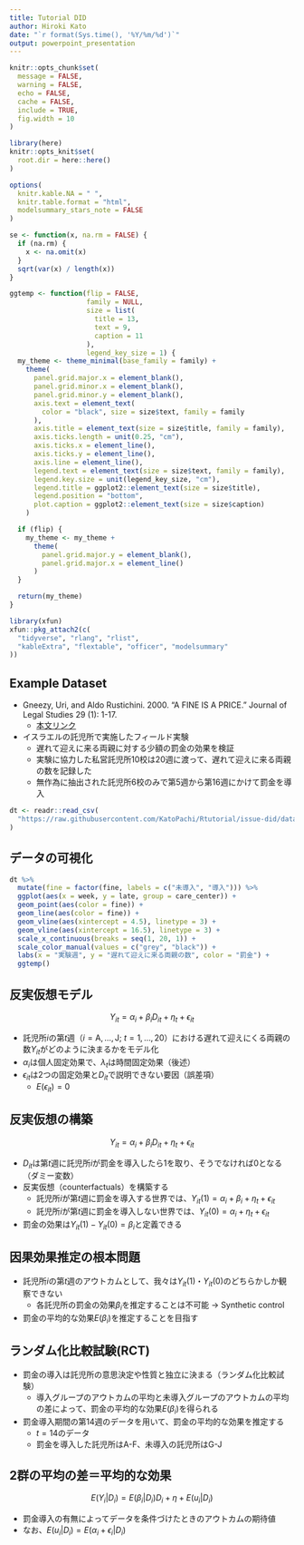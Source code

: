 ```yaml
---
title: Tutorial DID
author: Hiroki Kato
date: "`r format(Sys.time(), '%Y/%m/%d')`"
output: powerpoint_presentation
---
```


```r
knitr::opts_chunk$set(
  message = FALSE,
  warning = FALSE,
  echo = FALSE,
  cache = FALSE,
  include = TRUE,
  fig.width = 10
)

library(here)
knitr::opts_knit$set(
  root.dir = here::here()
)

options(
  knitr.kable.NA = " ",
  knitr.table.format = "html",
  modelsummary_stars_note = FALSE
)
```

```r
se <- function(x, na.rm = FALSE) {
  if (na.rm) {
    x <- na.omit(x)
  }
  sqrt(var(x) / length(x))
}

ggtemp <- function(flip = FALSE,
                   family = NULL,
                   size = list(
                     title = 13,
                     text = 9,
                     caption = 11
                   ),
                   legend_key_size = 1) {
  my_theme <- theme_minimal(base_family = family) +
    theme(
      panel.grid.major.x = element_blank(),
      panel.grid.minor.x = element_blank(),
      panel.grid.minor.y = element_blank(),
      axis.text = element_text(
        color = "black", size = size$text, family = family
      ),
      axis.title = element_text(size = size$title, family = family),
      axis.ticks.length = unit(0.25, "cm"),
      axis.ticks.x = element_line(),
      axis.ticks.y = element_line(),
      axis.line = element_line(),
      legend.text = element_text(size = size$text, family = family),
      legend.key.size = unit(legend_key_size, "cm"),
      legend.title = ggplot2::element_text(size = size$title),
      legend.position = "bottom",
      plot.caption = ggplot2::element_text(size = size$caption)
    )

  if (flip) {
    my_theme <- my_theme +
      theme(
        panel.grid.major.y = element_blank(),
        panel.grid.major.x = element_line()
      )
  }

  return(my_theme)
}
```

```r
library(xfun)
xfun::pkg_attach2(c(
  "tidyverse", "rlang", "rlist",
  "kableExtra", "flextable", "officer", "modelsummary"
))
```

## Example Dataset

- Gneezy, Uri, and Aldo Rustichini. 2000. “A FINE IS A PRICE.” Journal of Legal Studies 29 (1): 1-17.
  - [本文リンク](https://drive.google.com/file/d/1ywOEdZCKRP89_CSUWmg9vC2H9q3iiehx/view?usp=sharing)
- イスラエルの託児所で実施したフィールド実験
  - 遅れて迎えに来る両親に対する少額の罰金の効果を検証
  - 実験に協力した私営託児所10校は20週に渡って、遅れて迎えに来る両親の数を記録した
  - 無作為に抽出された託児所6校のみで第5週から第16週にかけて罰金を導入

```r
dt <- readr::read_csv(
  "https://raw.githubusercontent.com/KatoPachi/Rtutorial/issue-did/data/daycare_fine_shape.csv"
)
```

## データの可視化

```r
dt %>%
  mutate(fine = factor(fine, labels = c("未導入", "導入"))) %>%
  ggplot(aes(x = week, y = late, group = care_center)) +
  geom_point(aes(color = fine)) +
  geom_line(aes(color = fine)) +
  geom_vline(aes(xintercept = 4.5), linetype = 3) +
  geom_vline(aes(xintercept = 16.5), linetype = 3) +
  scale_x_continuous(breaks = seq(1, 20, 1)) +
  scale_color_manual(values = c("grey", "black")) +
  labs(x = "実験週", y = "遅れて迎えに来る両親の数", color = "罰金") +
  ggtemp()
```


## 反実仮想モデル

$$ Y_{it} = \alpha_i + \beta_i D_{it} + \eta_t + \epsilon_{it} $$

- 託児所$i$の第$t$週（$i = \text{A}, \ldots, \text{J}$; $t = 1, \ldots, 20$）における遅れて迎えにくる両親の数$Y_{it}$がどのように決まるかをモデル化
- $\alpha_i$は個人固定効果で、$\lambda_t$は時間固定効果（後述）
- $\epsilon_{it}$は2つの固定効果と$D_{it}$で説明できない要因（誤差項）
  - $E(\epsilon_{it}) = 0$

## 反実仮想の構築

$$ Y_{it} = \alpha_i + \beta_i D_{it} + \eta_t + \epsilon_{it} $$

- $D_{it}$は第$t$週に託児所$i$が罰金を導入したら1を取り、そうでなければ0となる（ダミー変数）
- 反実仮想（counterfactuals）を構築する
  - 託児所$i$が第$t$週に罰金を導入する世界では、$Y_{it}(1) = \alpha_i + \beta_i + \eta_t + \epsilon_{it}$
  - 託児所$i$が第$t$週に罰金を導入しない世界では、$Y_{it}(0) = \alpha_i + \eta_t + \epsilon_{it}$
- 罰金の効果は$Y_{it}(1) - Y_{it}(0) = \beta_i$と定義できる

## 因果効果推定の根本問題

- 託児所$i$の第$t$週のアウトカムとして、我々は$Y_{it}(1)$・$Y_{it}(0)$のどちらかしか観察できない
  - 各託児所の罰金の効果$\beta_i$を推定することは不可能 $\rightarrow$ Synthetic control
- 罰金の平均的な効果$E(\beta_i)$を推定することを目指す

## ランダム化比較試験(RCT)

- 罰金の導入は託児所の意思決定や性質と独立に決まる（ランダム化比較試験）
  - 導入グループのアウトカムの平均と未導入グループのアウトカムの平均の差によって、罰金の平均的な効果$E(\beta_i)$を得られる
- 罰金導入期間の第14週のデータを用いて、罰金の平均的な効果を推定する
  - $t = 14$のデータ
  - 罰金を導入した託児所はA-F、未導入の託児所はG-J

## 2群の平均の差＝平均的な効果


$$ E(Y_{i}|D_{i}) = E(\beta_i|D_{i})D_{i} + \eta + E(u_{i}|D_{i}) $$

- 罰金導入の有無によってデータを条件づけたときのアウトカムの期待値
- なお、$E(u_{i}|D_{i}) = E(\alpha_i + \epsilon_{i}|D_{i})$